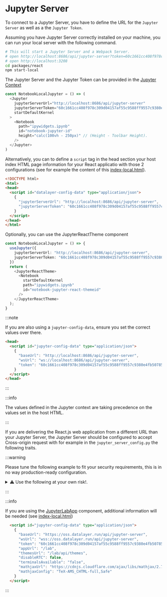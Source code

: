 # Jupyter Server

To connect to a Jupyter Server, you have to define the URL for the `Jupyter Server` as well as a the `Jupyter Token`.

Assuming you have Jupyter Server correctly installed on your machine, you can run your local server with the following command.

```bash
# This will start a Jupyter Server and a Webpack Server.
# open http://localhost:8686/api/jupyter-server?token=60c1661cc408f978c309d04157af55c9588ff9557c9380e4fb50785750703da6
# open http://localhost:3208
cd packages/react
npm start-local
```

The Jupyter Server and the Jupyter Token can be provided in the [Jupyter Context](/docs/components/context)

```ts
const NotebookLocalJupyter = () => (
  <Jupyter
    jupyterServerUrl="http://localhost:8686/api/jupyter-server"
    jupyterServerToken="60c1661cc408f978c309d04157af55c9588ff9557c9380e4fb50785750703da6"
    startDefaultKernel
  >
    <Notebook
      path="ipywidgets.ipynb"
      id="notebook-jupyter-id"
      height="calc(100vh - 250px)" // (Height - Toolbar Height).
    />
  </Jupyter>
)
```

Alternatively, you can to define a `script` tag in the head section your host index HTML page information for your React applicatio with those 2 configurations (see for example the content of this [index-local.html](https://github.com/datalayer/jupyter-ui/blob/main/packages/react/public/index-local.html)).

```html
<!DOCTYPE html>
<html>
<head>
  <script id="datalayer-config-data" type="application/json">
    {
      "jupyterServerUrl": "http://localhost:8686/api/jupyter-server",
      "jupyterServerToken": "60c1661cc408f978c309d04157af55c9588ff9557c9380e4fb50785750703da6"
    }
  </script>
</head>
</html>
```

Optionally, you can use the JupyterReactTheme component

```ts
const NotebookLocalJupyter = () => {
  useJupyter({
    jupyterServerUrl: "http://localhost:8686/api/jupyter-server",
    jupyterServerToken: "60c1661cc408f978c309d04157af55c9588ff9557c9380e4fb50785750703da6",
  })
  return (
    <JupyterReactTheme>
      <Notebook
        startDefaultKernel
        path="ipywidgets.ipynb"
        id="notebook-jupyter-react-themeid"
      />
    </JupyterReactTheme>
  );
}
```

:::note

If you are also using a `jupyter-config-data`, ensure you set the correct values over there.

```html
<head>
  <script id="jupyter-config-data" type="application/json">
    {
      "baseUrl": "http://localhost:8686/api/jupyter-server",
      "wsUrl": "ws://localhost:8686/api/jupyter-server",
      "token": "60c1661cc408f978c309d04157af55c9588ff9557c9380e4fb50785750703da6"
    }
  </script>
</head>
```

:::

:::info

The values defined in the Jupyter context are taking precedence on the values set in the host HTML.

:::

If you are delivering the React.js web application from a different URL than your Jupyter Server, the Jupyter Server should be configured to accept Cross-origin request with for example in the `jupyter_server_config.py` the following traits.

:::warning

Please tune the following example to fit your security requirements, this is in no way production-ready configuration.

<details>

  <summary>⚠️ Use the following at your own risk!.</summary>

```py
#################
# Authentication
#################

c.IdentityProvider.token = '60c1661cc408f978c309d04157af55c9588ff9557c9380e4fb50785750703da6'

#################
# Security
#################

c.ServerApp.disable_check_xsrf = False
# ORIGIN = 'http://localhost:3208'
# c.ServerApp.allow_origin = ORIGIN # Best to restrict the ORIGIN
c.ServerApp.allow_origin_pat = '.*'
c.ServerApp.allow_credentials = True
c.ServerApp.tornado_settings = {
  'headers': {
#    'Access-Control-Allow-Origin': ORIGIN,  # Best to restrict the ORIGIN
    'Access-Control-Allow-Methods': '*',
    'Access-Control-Allow-Headers': 'Accept, Accept-Encoding, Accept-Language, Authorization, Cache-Control, Connection, Content-Type, Host, Origin, Pragma, Referer, sec-ch-ua, sec-ch-ua-mobile, sec-ch-ua-platform, Sec-Fetch-Dest, Sec-Fetch-Mode, Sec-Fetch-Site, Upgrade, User-Agent, X-XSRFToken, X-Datalayer, Expires',
    'Access-Control-Allow-Credentials': 'true',
    'Content-Security-Policy': f"frame-ancestors 'self' {ORIGIN} ",
  },
  'cookie_options': {
    'SameSite': 'None',
    'Secure': True
  }
}
c.IdentityProvider.cookie_options = {
  "SameSite": "None",
  "Secure": True,
}
```

</details>

:::

:::info

If you are using the [JupyterLabApp](/docs/components/jupyterlab-app) component, additional information will be needed (see [index-local.html](https://github.com/datalayer/jupyter-ui/blob/main/packages/react/public/index-local.html))

```html
  <script id="jupyter-config-data" type="application/json">
    {
      "baseUrl": "https://oss.datalayer.run/api/jupyter-server",
      "wsUrl": "wss://oss.datalayer.run/api/jupyter-server",
      "token": "60c1661cc408f978c309d04157af55c9588ff9557c9380e4fb50785750703da6",
      "appUrl": "/lab",
      "themesUrl": "/lab/api/themes",
      "disableRTC": false,
      "terminalsAvailable": "false",
      "mathjaxUrl": "https://cdnjs.cloudflare.com/ajax/libs/mathjax/2.7.5/MathJax.js",
      "mathjaxConfig": "TeX-AMS_CHTML-full,Safe"
    }
  </script>
```

:::
